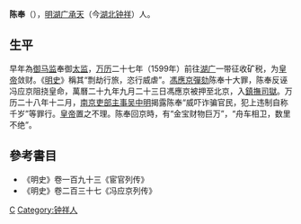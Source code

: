 '''陈奉'''（{{bd|？年||？年|catIdx=C}}），[[明朝|明]][[湖广|湖广]][[钟祥市|承天]]（今[[湖北省|湖北]][[钟祥市|钟祥]]）人。

== 生平 ==
早年為[[御马监|御马监]]奉御[[太监|太监]]，[[万历|万历]]二十七年（1599年）前往[[湖广|湖广]]一带征收矿税，为[[明神宗|皇帝]]敛财。《[[明史|明史]]》稱其“剽劫行旅，恣行威虐”。[[馮應京|馮應京]][[彈劾|彈劾]]陈奉十大罪，陈奉反诬冯应京阻挠皇命，萬曆二十九年九月二十三日馮應京被押至北京，入[[鎮撫司|鎮撫司]][[诏狱|獄]]。万历二十八年十二月，[[南京|南京]][[吏部|吏部]][[主事|主事]][[吴中明|吴中明]]揭露陈奉“威吓诈骗官民，犯上违制自称千岁”等罪行。[[明神宗|皇帝]]置之不理。陈奉回京時，有“金宝财物巨万”，“舟车相卫，数里不绝”。

== 參考書目 ==
* 《明史》卷一百九十三《宦官列传》
* 《明史》卷二百三十七《冯应京列传》

[[Category:明朝宦官|C]]
[[Category:钟祥人|Category:钟祥人]]